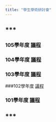 ```yaml
---
title: "學生學術研討會"
---
```


***
---

### 105學年度 [議程](https://github.com/shuecon/StudentConference/blob/master/%E5%AD%B8%E7%94%9F%E5%AD%B8%E8%A1%93%E7%A0%94%E8%A8%8E%E6%9C%83101-105/105/105%E5%AD%B8%E7%94%9F%E5%AD%B8%E8%A1%93%E7%A0%94%E8%A8%8E%E6%9C%83%E8%AD%B0%E7%A8%8B0424.pdf)

### 104學年度 [議程](https://github.com/shuecon/StudentConference/blob/master/%E5%AD%B8%E7%94%9F%E5%AD%B8%E8%A1%93%E7%A0%94%E8%A8%8E%E6%9C%83101-105/104/104%E5%AD%B8%E7%94%9F%E5%AD%B8%E8%A1%93%E7%A0%94%E8%A8%8E%E6%9C%83%E8%AD%B0%E7%A8%8B.pdf)

### 103學年度 [議程](https://github.com/shuecon/StudentConference/blob/master/%E5%AD%B8%E7%94%9F%E5%AD%B8%E8%A1%93%E7%A0%94%E8%A8%8E%E6%9C%83101-105/103/103%E5%AD%B8%E7%94%9F%E5%AD%B8%E8%A1%93%E7%A0%94%E8%A8%8E%E6%9C%83%E8%AD%B0%E7%A8%8B.pdf)

###102學年度 [議程](https://github.com/shuecon/StudentConference/blob/master/%E5%AD%B8%E7%94%9F%E5%AD%B8%E8%A1%93%E7%A0%94%E8%A8%8E%E6%9C%83101-105/102/102%E5%AD%B8%E7%94%9F%E5%AD%B8%E8%A1%93%E7%A0%94%E8%A8%8E%E6%9C%83%E8%AD%B0%E7%A8%8B.pdf)

### 101學年度  [議程](https://github.com/shuecon/StudentConference/blob/master/%E5%AD%B8%E7%94%9F%E5%AD%B8%E8%A1%93%E7%A0%94%E8%A8%8E%E6%9C%83101-105/101/101%E5%AD%B8%E7%94%9F%E5%AD%B8%E8%A1%93%E7%A0%94%E8%A8%8E%E6%9C%83%E8%AD%B0%E7%A8%8Bfinal.pdf)


***
---
